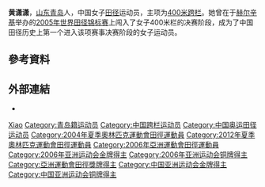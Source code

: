 {{Infobox sportsperson
| name                      = 黃瀟瀟
| image                     = 
| image_size                = 
| alt                       = 
| caption                   = 
| real_name                 = 
| native_name               = 
| native_name_lang          = 
| romanizedname             = 
| english_name              = 
| birth_name                = 
| nationality               = 
| national_team             = 
| ethnicity                 = 
| hometown                  = {{CHN-1949}}[[山東省|山東省]][[青島市|青島市]]
| citizenship               = 
| birth_date                = {{Birth date and age|year=1983|month=3|day=3}}
| birth_place               = 
| death_date                = 
| death_place               = 
| resting_place             = 
| resting_place_coordinates = 
| monuments                 = 
| residence                 = 
| education                 = 
| alma_mater                = 
| occupation                = 
| years_active              = 1999 -
| agent                     = 
| height                    = {{height|m=1.75}}
| weight                    = {{weight|kg=65}}
| spouse                    = 
| life_partner              = 
| other_interests           = 
| website                   = 
| module                    = 
| country                   = 
| sport                     = [[田徑|田徑]]
| position                  = 
| shoots                    = 
| catches                   = 
| disability                = 
| disability_class          = 
| weight_class              = 
| weight_class_type         = 
| rank                      = 
| event                     = [[短跑|短跑]]、[[中長跑|中長跑]]
| collegeteam               = 
| league                    = 
| league_type               = 
| club                      = 
| team                      = 
| turnedpro                 = 
| turnedpro_type            = 
| former_partner            = 
| coach                     = [[張增惠|張增惠]]
| retired                   = 
| coaching                  = 
| worlds                    = 
{{ubl
|'''2003年夏季世界大學運動會'''：400公尺第七名
|'''2003年夏季世界大學運動會'''：400公尺跨欄（76.2公分）第二名
|'''2005年世界田徑錦標賽'''：400公尺跨欄（76.2公分）第五名
|'''2006年IAAF世界杯'''：400公尺跨欄（76.2公分）第六名
|'''2007年世界田徑錦標賽'''：400公尺跨欄（76.2公分）第五名
}}
| regionals                 = 
{{ubl
|'''2003年亞洲田徑錦標賽'''：400公尺跨欄（76.2公分）第一名
|'''2003年亞洲田徑錦標賽'''：4×400公尺接力第一名
|'''2005年亞洲田徑錦標賽'''：400公尺跨欄（76.2公分）第一名
|'''2005年亞洲田徑錦標賽'''：4×400公尺接力第四名
|'''2005年東亞運動會'''：400公尺跨欄（76.2公分）第一名
|'''2006年亞洲運動會'''：400公尺跨欄（76.2公分）第一名
|'''2006年亞洲運動會'''：4×400公尺接力第三名
}}
| nationals                 = 
{{ubl
|'''2001年中國全國運動會女子組'''：400公尺跨欄（76.2公分）第二名
|'''2002年中國全國田徑冠軍賽女子組'''：400公尺跨欄（76.2公分）第一名
|'''2003年中國城市運動會女子組'''：400公尺第一名
|'''2003年中國城市運動會女子組'''：400公尺跨欄（76.2公分）第一名
|'''2004年中國全國大學生運動會女子組'''：400公尺第二名
|'''2005年中國全國運動會女子組'''：400公尺第一名
|'''2005年中國全國運動會女子組'''：400公尺跨欄（76.2公分）第一名
|'''2006年HarryJerome田徑經典賽'''：400公尺跨欄（76.2公分）第一名
|'''2006年上海國際田徑黃金大獎賽'''：400公尺跨欄（76.2公分）第三名
|'''2007年Penn接力賽（USA vs. the World）'''：4×400公尺接力第五名
|'''2007年上海國際田徑黃金大獎賽'''：400公尺跨欄（76.2公分）第五名
|'''2008年大阪大獎賽'''：400公尺跨欄（76.2公分）第一名
|'''2008年Reebok大獎賽'''：400公尺跨欄（76.2公分）第五名
|'''2009年中國全國運動會女子組'''：400公尺第一名
|'''2009年中國全國運動會女子組'''：400公尺跨欄（76.2公分）第一名
|'''2009年中國全國運動會女子組'''：4×400公尺接力第二名
|'''2011年中國全國田徑錦標賽女子組'''：400公尺跨欄（76.2公分）第一名
|'''2013年中國全國田徑冠軍賽女子組'''：400公尺跨欄（76.2公分）第一名
}}
| olympics                  = 
| paralympics               = 
| commonwealth              = 
| highestranking            = 
| pb                        = 
{{ubl
|'''200公尺'''：24.28秒（W：+0.3） （2000年）
|'''400公尺'''：51.93秒 （2003年）
|'''800公尺'''：2分07.74秒 （2006年）
|'''400公尺跨欄（76.2公分）'''：54.00秒（RT：0.173） （2007年）
}}
| medaltemplates            = 
{{MedalCountry|{{CHN-1949}}}}
{{MedalSport|女子田徑}}
{{MedalCompetition|夏季世界大學運動會}}
{{MedalSilver|2003年韓國大邱廣域市|400公尺跨欄（76.2公分）}}
{{MedalCompetition|亞洲田徑錦標賽}}
{{MedalGold|2003年菲律賓馬尼拉|400公尺跨欄（76.2公分）}}
{{MedalGold|2003年菲律賓馬尼拉|4×400公尺接力}}
{{MedalGold|2005年韓國仁川廣域市|400公尺跨欄（76.2公分）}}
{{MedalCompetition|東亞運動會}}
{{MedalGold|2005年中國澳門特別行政區|400公尺跨欄（76.2公分）}}
{{MedalCompetition|HarryJerome田徑經典賽}}
{{MedalGold|2006年加拿大不列顛哥倫比亞省Burnaby|400公尺跨欄（76.2公分）}}
{{MedalCompetition|上海國際田徑黃金大獎賽}}
{{MedalBronze|2006年中國上海市|400公尺跨欄（76.2公分）}}
{{MedalCompetition|亞洲運動會}}
{{MedalGold|2006年卡達多哈|400公尺跨欄（76.2公分）}}
{{MedalBronze|2006年卡達多哈|4×400公尺接力}}
{{MedalCompetition|大阪大獎賽}}
{{MedalGold|2008年日本大阪府|400公尺跨欄（76.2公分）}}
| show-medals               = 
| updated                   = 2017年5月23日
}}
{{世大運獎牌記錄
|項目=田徑
|a1=2003
|b1=2
|c1=400公尺跨欄（76.2公分）
}}
'''黄潇潇'''{{BD|1983年|3月3日|||catIdx=Huang黄潇潇}}，[[山东省|山东]][[青岛市|青岛]]人，中国女子[[田径|田径]]运动员，主项为[[400米跨栏|400米跨栏]]。她曾在于[[赫尔辛基|赫尔辛基]]举办的[[2005年世界田径锦标赛|2005年世界田径锦标赛]]上闯入了女子400米栏的决赛阶段，成为了中国田径历史上第一个进入该项赛事决赛阶段的女子运动员。

== 參考資料 ==
{{Reflist}}

== 外部連結 ==
*{{IAAF name|182858}}

{{亚洲运动会田径比赛女子400米栏冠军}}

{{Authority control}}
{{DEFAULTSORT:Huang黄潇潇}}
[[Category:黄姓|Xiao]]
[[Category:青岛籍运动员|Category:青岛籍运动员]]
[[Category:中国跨栏运动员|Category:中国跨栏运动员]]
[[Category:中国奥运田径运动员|Category:中国奥运田径运动员]]
[[Category:2004年夏季奧林匹克運動會田徑運動員|Category:2004年夏季奧林匹克運動會田徑運動員]]
[[Category:2012年夏季奧林匹克運動會田徑運動員|Category:2012年夏季奧林匹克運動會田徑運動員]]
[[Category:2006年亞洲運動會田徑運動員|Category:2006年亞洲運動會田徑運動員]]
[[Category:2006年亚洲运动会金牌得主|Category:2006年亚洲运动会金牌得主]]
[[Category:2006年亚洲运动会铜牌得主|Category:2006年亚洲运动会铜牌得主]]
[[Category:亞洲運動會田徑獎牌得主|Category:亞洲運動會田徑獎牌得主]]
[[Category:中国亚洲运动会金牌得主|Category:中国亚洲运动会金牌得主]]
[[Category:中国亚洲运动会铜牌得主|Category:中国亚洲运动会铜牌得主]]